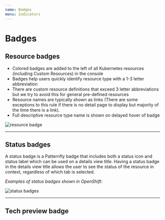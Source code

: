 ```yaml
---
name: Badges
menu: Indicators
---
```


# Badges

## Resource badges

+ Colored badges are added to the left of all Kubernetes resources (including Custom Resources) in the console
+ Badges help users quickly identify resource type with a 1-3 letter abbreviation
+ There are custom resource definitions that exceed 3 letter abbreviations but we try to avoid this for general pre-defined resources 
+ Resource names are typically shown as links (There are some exceptions to this rule if there is no detail page to display but majority of the time there is a link).
+ Full descriptive resource type name is shown on delayed hover of badge

![resource badge](../../sketch-images/indicators-resource.png)


---

## Status badges

A status badge is a Patternfly badge that includes both a status icon and status label which can be used on a details view title.  Having a status badge in the details view title allows the user to see the status of the resource in context, regardless of which tab is selected.

*Examples of status badges shown in OpenShift:*

![status badges](../../sketch-images/indicators-statusbadges.png)

---

## Tech preview badge

